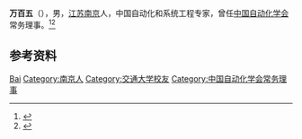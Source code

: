 '''万百五'''（{{bd|1928年|}}），男，[[江苏|江苏]][[南京|南京]]人，中国自动化和系统工程专家，曾任[[中国自动化学会|中国自动化学会]]常务理事。<ref>{{Cite book|title=中国科学技术专家传略 • 工程技术编 自动化仪器仪表卷 二|author=中国科学技术协会编; 杨嘉墀主编; 金国藩副主编|publisher=机械工业出版社|year=2001|isbn=|location=北京|pages=}}</ref><ref>{{Cite book|title=二十世纪中国名人辞典|author=蔡开松, 于信凤主编; 曾卓明, 周溯源, 赵书刚副主编|publisher=辽宁人民出版社|year=1991|isbn=|location=沈阳|pages=}}</ref>

== 参考资料 ==
{{reflist}}

{{中国人物小作品}}
{{Navboxes 
| title  = 万百五在[[中国自动化学会|中国自动化学会]]的职务
| list1  =
{{中国自动化学会第三届理事会}}
}}

{{Authority control}}
{{DEFAULTSORT:Wan万}}
[[Category:万姓|Bai]]
[[Category:南京人|Category:南京人]]
[[Category:交通大学校友|Category:交通大学校友]]
[[Category:中国自动化学会常务理事|Category:中国自动化学会常务理事]]